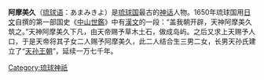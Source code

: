 {{Lewchewan
|kanji = 阿摩美久
|kana = あまみきよ
|romaji = amamikiyu
}}

'''阿摩美久'''（[[琉球语|琉球语]]：あまみきよ）是[[琉球国|琉球国]]最古的[[神话|神话]]人物。1650年琉球国用[[日文|日文]]自撰的第一部国史《[[中山世鑑|中山世鑑]]》中有[[漢文|漢文]]的一段：“盖我朝开辟，天神阿摩美久筑之。”天神阿摩美久下凡，由天帝赐予草木土石，做成岛屿。之后又求上天赐予人口，于是天帝将其子女二人赐予阿摩美久，此二人结合生三男二女，长男天孙氏建立了“[[天孙王朝|天孙王朝]]”，延续一万七千年。

{{神话小作品}}

[[Category:琉球神祇|Category:琉球神祇]]